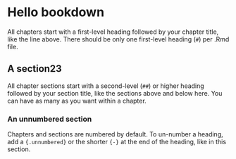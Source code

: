 # Hello bookdown 

All chapters start with a first-level heading followed by your chapter title, like the line above. There should be only one first-level heading (`#`) per .Rmd file.

## A section23

All chapter sections start with a second-level (`##`) or higher heading followed by your section title, like the sections above and below here. You can have as many as you want within a chapter.

### An unnumbered section {-}

Chapters and sections are numbered by default. To un-number a heading, add a `{.unnumbered}` or the shorter `{-}` at the end of the heading, like in this section.
